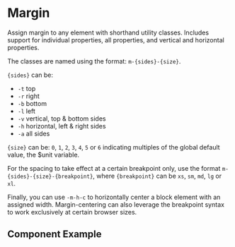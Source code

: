 
# Margin

Assign margin to any element with shorthand utility classes. Includes support for individual properties, all properties, and vertical and horizontal properties.

The classes are named using the format: `m-{sides}-{size}`.

`{sides}` can be:

* `-t` top
* `-r` right
* `-b` bottom
* `-l` left
* `-v` vertical, top & bottom sides
* `-h` horizontal, left & right sides
* `-a` all sides

`{size}` can be:
`0`, `1`, `2`, `3`, `4`, `5` or `6` indicating multiples of the global default value, the $unit variable.

For the spacing to take effect at a certain breakpoint only, use the format `m-{sides}-{size}-{breakpoint}`, where `{breakpoint}` can be `xs`, `sm`, `md`, `lg` or `xl`.

Finally, you can use `-m-h-c` to horizontally center a block element with an assigned width. Margin-centering can also leverage the breakpoint syntax to work exclusively at certain browser sizes.

## Component Example
<Story
    id="utilities-margin--default"
/>
